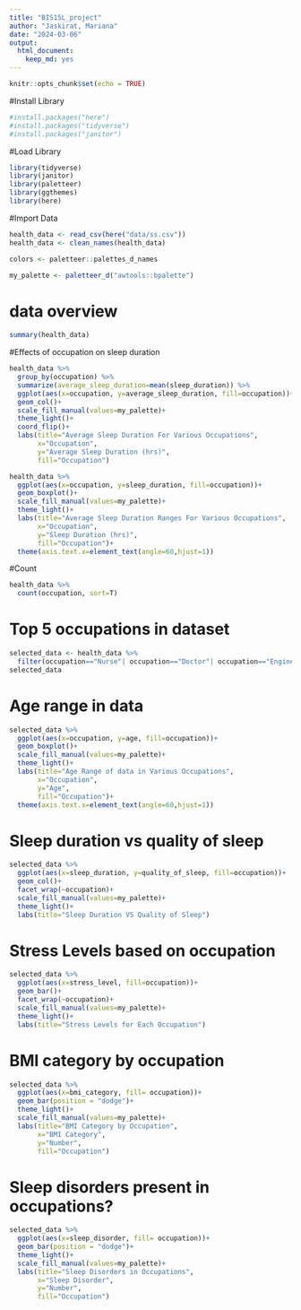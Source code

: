 ```yaml
---
title: "BIS15L_project"
author: "Jaskirat, Mariana"
date: "2024-03-06"
output: 
  html_document: 
    keep_md: yes
---
```


```r
knitr::opts_chunk$set(echo = TRUE)
```

#Install Library 
```r
#install.packages("here")
#install.packages("tidyverse")
#install.packages("janitor")
```


#Load Library
```r
library(tidyverse)
library(janitor)
library(paletteer)
library(ggthemes)
library(here)
```


#Import Data
```r
health_data <- read_csv(here("data/ss.csv"))
health_data <- clean_names(health_data)
```
```r
colors <- paletteer::palettes_d_names
```

```r
my_palette <- paletteer_d("awtools::bpalette")
```

# data overview
```r
summary(health_data)
```

#Effects of occupation on sleep duration
```r
health_data %>% 
  group_by(occupation) %>% 
  summarize(average_sleep_duration=mean(sleep_duration)) %>% 
  ggplot(aes(x=occupation, y=average_sleep_duration, fill=occupation))+
  geom_col()+
  scale_fill_manual(values=my_palette)+
  theme_light()+
  coord_flip()+
  labs(title="Average Sleep Duration For Various Occupations",
       x="Occupation", 
       y="Average Sleep Duration (hrs)", 
       fill="Occupation")
```


```r
health_data %>% 
  ggplot(aes(x=occupation, y=sleep_duration, fill=occupation))+
  geom_boxplot()+
  scale_fill_manual(values=my_palette)+
  theme_light()+
  labs(title="Average Sleep Duration Ranges For Various Occupations",
       x="Occupation", 
       y="Sleep Duration (hrs)", 
       fill="Occupation")+
  theme(axis.text.x=element_text(angle=60,hjust=1))
```
#Count
```r
health_data %>% 
  count(occupation, sort=T)
```

# Top 5 occupations in dataset

```r
selected_data <- health_data %>% 
  filter(occupation=="Nurse"| occupation=="Doctor"| occupation=="Engineer"| occupation=="Lawyer"| occupation=="Teacher")
selected_data
```

# Age range in data
```r
selected_data %>% 
  ggplot(aes(x=occupation, y=age, fill=occupation))+
  geom_boxplot()+
  scale_fill_manual(values=my_palette)+
  theme_light()+
  labs(title="Age Range of data in Various Occupations",
       x="Occupation", 
       y="Age", 
       fill="Occupation")+
  theme(axis.text.x=element_text(angle=60,hjust=1))
```



# Sleep duration vs quality of sleep 
```r
selected_data %>% 
  ggplot(aes(x=sleep_duration, y=quality_of_sleep, fill=occupation))+
  geom_col()+
  facet_wrap(~occupation)+
  scale_fill_manual(values=my_palette)+
  theme_light()+
  labs(title="Sleep Duration VS Quality of Sleep")
```

# Stress Levels based on occupation 
```r
selected_data %>% 
  ggplot(aes(x=stress_level, fill=occupation))+
  geom_bar()+
  facet_wrap(~occupation)+
  scale_fill_manual(values=my_palette)+
  theme_light()+
  labs(title="Stress Levels for Each Occupation")
```

# BMI category by occupation
```r
selected_data %>% 
  ggplot(aes(x=bmi_category, fill= occupation))+
  geom_bar(position = "dodge")+
  theme_light()+
  scale_fill_manual(values=my_palette)+
  labs(title="BMI Category by Occupation",
       x="BMI Category", 
       y="Number",
       fill="Occupation")
```
# Sleep disorders present in occupations?
```r
selected_data %>% 
  ggplot(aes(x=sleep_disorder, fill= occupation))+
  geom_bar(position = "dodge")+
  theme_light()+
  scale_fill_manual(values=my_palette)+
  labs(title="Sleep Disorders in Occupations",
       x="Sleep Disorder", 
       y="Number",
       fill="Occupation")
```


